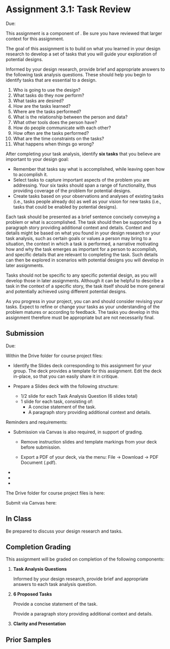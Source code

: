 

# Assignment 3.1: Task Review

<UnderDevelopment display={true} />

Due: <AssignmentDueDateTime assignmentKey={calendarData.assignments.assignment_3_1} />

This assignment is a component of <SiteLink linkKey={SiteLinks.milestone_3_top}/>.
Be sure you have reviewed that larger context for this assignment.

The goal of this assignment is to build on what you learned in your design research
to develop a set of tasks that you will guide your exploration of potential designs.

Informed by your design research, provide brief and appropriate answers to the following task analysis questions.
These should help you begin to identify tasks that are essential to a design.

1. Who is going to use the design?
2. What tasks do they now perform?
3. What tasks are desired?
4. How are the tasks learned?
5. Where are the tasks performed?
6. What is the relationship between the person and data?
7. What other tools does the person have?
8. How do people communicate with each other?
9. How often are the tasks performed?
10. What are the time constraints on the tasks?
11. What happens when things go wrong?

After completing your task analysis, identify __six tasks__ that you believe are important to your design goal:

- Remember that tasks say what is accomplished, while leaving open how to accomplish it.
- Select tasks to capture important aspects of the problem you are addressing.
  Your six tasks should span a range of functionality,
  thus providing coverage of the problem for potential designs.
- Create tasks based on your observations and analyses of existing tasks
  (i.e., tasks people already do)
  as well as your vision for new tasks
  (i.e., tasks that could be enabled by potential designs).

Each task should be presented as a brief sentence concisely conveying a problem or what is accomplished.
The task should then be supported by a paragraph story providing additional context and details.
Context and details might be based on what you found in your design research or your task analysis,
such as certain goals or values a person may bring to a situation,
the context in which a task is performed,
a narrative motivating how and why the task emerges as important for a person to accomplish,
and specific details that are relevant to completing the task.
Such details can then be explored in scenarios with potential designs you will develop in later assignments.

Tasks should not be specific to any specific potential design,
as you will develop those in later assignments.
Although it can be helpful to describe a task in the context of a specific story,
the task itself should be more general and potentially achieved using different potential designs.

As you progress in your project, you can and should consider revising your tasks.
Expect to refine or change your tasks as your understanding of the problem matures or according to feedback.
The tasks you develop in this assignment therefore must be appropriate but are not necessarily final.

## Submission

Due: <AssignmentDueDateTime assignmentKey={calendarData.assignments.assignment_3_1} />

Within the Drive folder for course project files:

- Identify the Slides deck corresponding to this assignment for your group.
  The deck provides a template for this assignment.
  Edit the deck in-place, so that you can easily share it in critique.

- Prepare a Slides deck with the following structure:

  - 1/2 slide for each Task Analysis Question (6 slides total)
  - 1 slide for each task, consisting of:
    - A concise statement of the task.
    - A paragraph story providing additional context and details.

Reminders and requirements:

- Submission via Canvas is also required, in support of grading.
  - Remove instruction slides and template markings from your deck before submission.

  - Export a PDF of your deck, via the menu: File -> Download -> PDF Document (.pdf).

- <GroupAssignment />
- <ClarityAndPresentationReference />
- <ParticipantAnonymity />

The Drive folder for course project files is here:

<CourseDataLink linkKey={courseData.linkDriveProjectFiles} outerComponent="p"/>

Submit via Canvas here:

<AssignmentSubmitCanvasLink assignmentKey={calendarData.assignments.assignment_3_1} />

## In Class

Be prepared to discuss your design research and tasks.

## Completion Grading

This assignment will be graded on completion of the following components:

1. __Task Analysis Questions__

   Informed by your design research, provide brief and appropriate answers to each task analysis question.

2. __6 Proposed Tasks__

   Provide a concise statement of the task.

   Provide a paragraph story providing additional context and details.

3. __Clarity and Presentation__

## Prior Samples

<PriorSamplesWarning />

<ProjectMilestoneSamples milestone='assignment2e' />
